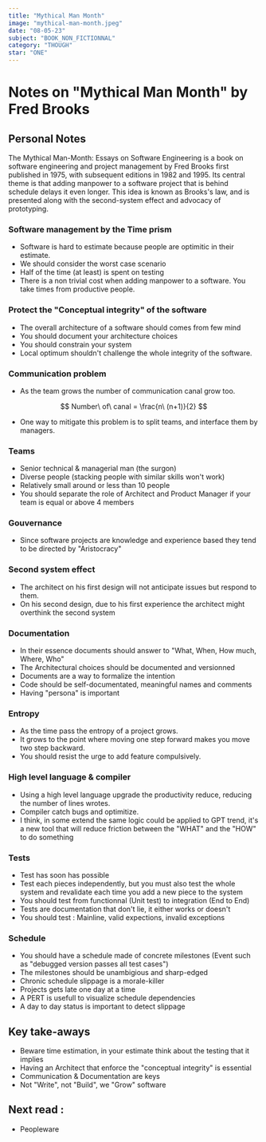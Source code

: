 ```yaml
---
title: "Mythical Man Month"
image: "mythical-man-month.jpeg"
date: "08-05-23"
subject: "BOOK_NON_FICTIONNAL"
category: "THOUGH"
star: "ONE"
---
```


# Notes on "Mythical Man Month" by **Fred Brooks**

## Personal Notes

The Mythical Man-Month: Essays on Software Engineering is a book on software engineering and project management by Fred Brooks first published in 1975, with subsequent editions in 1982 and 1995. Its central theme is that adding manpower to a software project that is behind schedule delays it even longer. This idea is known as Brooks's law, and is presented along with the second-system effect and advocacy of prototyping.

### Software management by the Time prism

<Quote
  author="Fred brooks"
  quote="Adding manpower to a late software only makes it later."
/>

- Software is hard to estimate because people are optimitic in their estimate.
- We should consider the worst case scenario
- Half of the time (at least) is spent on testing
- There is a non trivial cost when adding manpower to a software. You take times from productive people.

### Protect the "Conceptual integrity" of the software

- The overall architecture of a software should comes from few mind
- You should document your architecture choices
- You should constrain your system
- Local optimum shouldn't challenge the whole integrity of the software.

### Communication problem

<Quote
  author="Conway's law"
  quote="Any organization that designs a system (defined broadly) will produce a design whose structure is a copy of the organization's communication structure."
/>

- As the team grows the number of communication canal grow too.

$$
Number\ of\ canal = \frac{n\ (n+1)}{2}
$$

- One way to mitigate this problem is to split teams, and interface them by managers.

### Teams

- Senior technical & managerial man (the surgon)
- Diverse people (stacking people with similar skills won't work)
- Relatively small around or less than 10 people
- You should separate the role of Architect and Product Manager if your team is equal or above 4 members

### Gouvernance

- Since software projects are knowledge and experience based they tend to be directed by "Aristocracy"

### Second system effect

- The architect on his first design will not anticipate issues but respond to them.
- On his second design, due to his first experience the architect might overthink the second system

### Documentation

- In their essence documents should answer to "What, When, How much, Where, Who"
- The Architectural choices should be documented and versionned
- Documents are a way to formalize the intention
- Code should be self-documentated, meaningful names and comments
- Having "persona" is important

### Entropy

- As the time pass the entropy of a project grows.
- It grows to the point where moving one step forward makes you move two step backward.
- You should resist the urge to add feature compulsively.

### High level language & compiler

- Using a high level language upgrade the productivity reduce, reducing the number of lines wrotes.
- Compiler catch bugs and optimitize.
- I think, in some extend the same logic could be applied to GPT trend, it's a new tool that will reduce friction between the "WHAT" and the "HOW" to do something

### Tests

- Test has soon has possible
- Test each pieces independently, but you must also test the whole system and revalidate each time you add a new piece to the system
- You should test from functionnal (Unit test) to integration (End to End)
- Tests are documentation that don't lie, it either works or doesn't
- You should test : Mainline, valid expections, invalid exceptions

### Schedule

- You should have a schedule made of concrete milestones (Event such as "debugged version passes all test cases")
- The milestones should be unambigious and sharp-edged
- Chronic schedule slippage is a morale-killer
- Projects gets late one day at a time
- A PERT is usefull to visualize schedule dependencies
- A day to day status is important to detect slippage

## Key take-aways

- Beware time estimation, in your estimate think about the testing that it implies
- Having an Architect that enforce the "conceptual integrity" is essential
- Communication & Documentation are keys
- Not "Write", not "Build", we "Grow" software

## Next read :

- Peopleware
